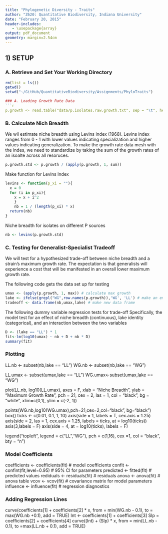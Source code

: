 ```yaml
---
title: "Phylogenetic Diversity - Traits"
author: "Z620: Quantitative Biodiversity, Indiana University"
date: "February 20, 2015"
header-includes:
   - \usepackage{array}
output: pdf_document
geometry: margin=2.54cm
---
```


## 1) SETUP
### A. Retrieve and Set Your Working Directory

```r
rm(list = ls())
getwd()
setwd("~/GitHub/QuantitativeBiodiversity/Assignments/PhyloTraits")

### A. Loading Growth Rate Data
```r
p.growth <- read.table("data/p.isolates.raw.growth.txt", sep = "\t", header = TRUE, row.names = 1)
```

### B. Calculate Nich Breadth
We wil estimate niche breadth using Levins index (1968).
Levins index ranges from 0 - 1 with lower values indicating specialization and higher values indicating generalization. 
To make the growth rate data mesh with the indes, we need to standardize by taking the sum of the growth rates of an isoalte across all resoruces. 

```r
p.growth.std <- p.growth / (apply(p.growth, 1, sum))
```

Make function for Levins Index
```r
levins <- function(p_xi = ""){
  x = 0
  for (i in p_xi){
    x = x + i^2
    }
    nb = 1 / (length(p_xi) * x) 
  return(nb)
}
```  

Niche breadth for isolates on different P sources
```r
nb <- levins(p.growth.std)
```

### C. Testing for Generalist-Specialist Tradeoff
We will test for a hypothesized trade-off between niche breadth and a strain's maximum growth rate. 
The expectation is that generalists will experience a cost that will be manifested in an overall lower maximum growth rate. 

The following code gets the data set up for testing
```r
umax <- (apply(p.growth, 1, max)) # calculate max growth
lake <- ifelse(grepl("WG",row.names(p.growth)),'WG', 'LL') # make an empty vector for lake id
tradeoff <- data.frame(nb,umax,lake) # make new data frame
```

The following dummy variable regression tests for trade-off
Specifically, the model test for an effect of niche breadth (continuous), lake identity (categorical), and an interaction between the two variables
```r
D <- (lake == "LL") * 1
fit<-lm(log10(umax) ~ nb + D + nb * D)
summary(fit)
```

### Plotting
LL.nb <- subset(nb,lake == "LL")
WG.nb <- subset(nb,lake == "WG")

LL.umax <- subset(umax,lake == "LL")
WG.umax<-subset(umax,lake == "WG")

plot(LL.nb, log10(LL.umax), axes = F, xlab = "Niche Breadth", ylab = "Maximum Growth Rate", 
  pch = 21, cex = 2, las = 1, col = "black", bg = "white",
  xlim=c(0,1), ylim = c(-2, 1))
  
  points(WG.nb,log10(WG.umax),pch=21,cex=2,col="black", bg="black")
  box()
  ticks <- c(0.01, 0.1, 1, 10)
  axis(side = 1, labels = T, cex.axis = 1.25)
  axis(side = 2, las = 1, cex.axis = 1.25, labels = ticks,
    at = log10(ticks))
  axis(3,labels = F)
  axis(side = 4, at = log10(ticks), labels = F)
  
  legend("topleft", legend = c("LL","WG"), pch = c(1,16), cex =1, col = "black", bty = "n")

### Model Coefficients
coefficients <- coefficients(fit) # model coefficients
confit <- confint(fit,level=0.95) # 95% CI for parameters
predicted <- fitted(fit) # predicted values
rediduals <- residuals(fit) # residuals
anova <- anova(fit) # anova table
vcov <- vcov(fit) # covariance matrix for model parameters
influence <- influence(fit) # regression diagnostics

### Adding Regression Lines
curve(coefficients[1] + coefficients[2] * x, from = min(WG.nb - 0.1), 
  to = max(WG.nb +0.1), add = TRUE)
Int <- coefficients[1] + coefficients[3]
Slp = coefficients[2] + coefficients[4]
curve((Int) + (Slp) * x, from = min(LL.nb - 0.1), to =max(LL.nb + 0.1), add = TRUE)
